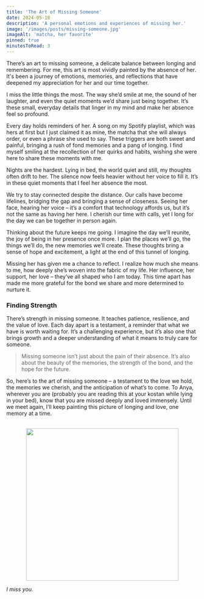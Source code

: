 ```yaml
---
title: 'The Art of Missing Someone'
date: 2024-05-18
description: 'A personal emotions and experiences of missing her.'
image: '/images/posts/missing-someone.jpg'
imageAlt: 'matcha, her favorite'
pinned: true
minutesToRead: 3
---
```


There’s an art to missing someone, a delicate balance between longing and remembering. For me, this art is most vividly painted by the absence of her. It's been a journey of emotions, memories, and reflections that have deepened my appreciation for her and our time together.

I miss the little things the most. The way she’d smile at me, the sound of her laughter, and even the quiet moments we’d share just being together. It’s these small, everyday details that linger in my mind and make her absence feel so profound.

Every day holds reminders of her. A song on my Spotify playlist, which was hers at first but I just claimed it as mine, the matcha that she will always order, or even a phrase she used to say. These triggers are both sweet and painful, bringing a rush of fond memories and a pang of longing. I find myself smiling at the recollection of her quirks and habits, wishing she were here to share these moments with me.

Nights are the hardest. Lying in bed, the world quiet and still, my thoughts often drift to her. The silence now feels heavier without her voice to fill it. It’s in these quiet moments that I feel her absence the most.

We try to stay connected despite the distance. Our calls have become lifelines, bridging the gap and bringing a sense of closeness. Seeing her face, hearing her voice – it’s a comfort that technology affords us, but it’s not the same as having her here. I cherish our time with calls, yet I long for the day we can be together in person again.

Thinking about the future keeps me going. I imagine the day we’ll reunite, the joy of being in her presence once more. I plan the places we’ll go, the things we’ll do, the new memories we’ll create. These thoughts bring a sense of hope and excitement, a light at the end of this tunnel of longing.

Missing her has given me a chance to reflect. I realize how much she means to me, how deeply she’s woven into the fabric of my life. Her influence, her support, her love – they’ve all shaped who I am today. This time apart has made me more grateful for the bond we share and more determined to nurture it.

### Finding Strength

There’s strength in missing someone. It teaches patience, resilience, and the value of love. Each day apart is a testament, a reminder that what we have is worth waiting for. It’s a challenging experience, but it’s also one that brings growth and a deeper understanding of what it means to truly care for someone.

> Missing someone isn’t just about the pain of their absence. It’s also about the beauty of the memories, the strength of the bond, and the hope for the future.

So, here’s to the art of missing someone – a testament to the love we hold, the memories we cherish, and the anticipation of what’s to come. To Anya, wherever you are (probably you are reading this at your kostan while lying in your bed), know that you are missed deeply and loved immensely. Until we meet again, I’ll keep painting this picture of longing and love, one memory at a time.

<br />

<center>
  <img src="/images/posts/missing-anya.jpg" width="400px" height="400px" />
</center>

_I miss you._
